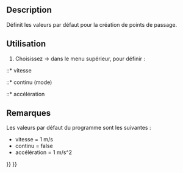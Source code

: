<languages/>

{{Docnav/fr
|[[Robot_SetDefaultOrientation/fr|Orientation par défaut]]
|[[Robot_InsertWaypoint/fr|Point de passage]]
|[[Robot_Workbench/fr|Atelier Robot]]
|IconL=Robot_SetDefaultOrientation.svg
|IconR=Robot_InsertWaypoint.svg
|IconC=Workbench_Robot.svg
}}

{{GuiCommand/fr
|Name=Robot SetDefaultValues
|Name/fr=Robot Valeurs par défaut
|MenuLocation=Robot → Définir les valeurs par défaut
|Workbenches=[[Robot_Workbench/fr|Robot]]
}}

==Description==

Définit les valeurs par défaut pour la création de points de passage.

==Utilisation==

# Choisissez {{KEY|Robot}}  → {{KEY|[[Image:Robot_SetDefaultValues.svg|32px]] Définir les valeurs par défaut}} dans le menu supérieur, pour définir :
::* vitesse
::* continu (mode)
::* accélération

==Remarques==

Les valeurs par défaut du programme sont les suivantes :
* vitesse = 1 m/s
* continu = false
* accélération = 1 m/s^2


{{Docnav/fr
|[[Robot_SetDefaultOrientation/fr|Orientation par défaut]]
|[[Robot_InsertWaypoint/fr|Point de passage]]
|[[Robot_Workbench/fr|Atelier Robot]]
|IconL=Robot_SetDefaultOrientation.svg
|IconR=Robot_InsertWaypoint.svg
|IconC=Workbench_Robot.svg
}}

{{Robot_Tools_navi{{#translation:}}}}
{{Userdocnavi{{#translation:}}}}